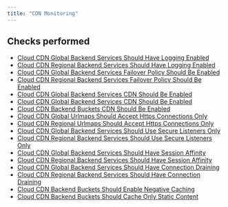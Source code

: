 ```yaml
---
title: "CDN Monitoring"
---
```


## Checks performed

- [Cloud CDN Global Backend Services Should Have Logging Enabled](gcpcdnmonitoring/rules/cdn_global_backend_services_logging_enabled)
- [Cloud CDN Regional Backend Services Should Have Logging Enabled](gcpcdnmonitoring/rules/cdn_regional_backend_services_logging_enabled)
- [Cloud CDN Global Backend Services Failover Policy Should Be Enabled](gcpcdnmonitoring/rules/cdn_global_backend_services_failover_policy_enabled)
- [Cloud CDN Regional Backend Services Failover Policy Should Be Enabled](gcpcdnmonitoring/rules/cdn_regional_backend_services_failover_policy_enabled)
- [Cloud CDN Global Backend Services CDN Should Be Enabled](gcpcdnmonitoring/rules/cdn_global_backend_services_cdn_enabled)
- [Cloud CDN Global Backend Services CDN Should Be Enabled](gcpcdnmonitoring/rules/cdn_regional_backend_services_cdn_enabled)
- [Cloud CDN Backend Buckets CDN Should Be Enabled](gcpcdnmonitoring/rules/cdn_backend_buckets_cdn_enabled)
- [Cloud CDN Global Urlmaps Should Accept Https Connections Only](gcpcdnmonitoring/rules/cdn_global_urlmaps_accept_https_only)
- [Cloud CDN Regional Urlmaps Should Accept Https Connections Only](gcpcdnmonitoring/rules/cdn_regional_urlmaps_accept_https_only)
- [Cloud CDN Global Backend Services Should Use Secure Listeners Only](gcpcdnmonitoring/rules/cdn_global_backend_services_use_secure_listeners_only)
- [Cloud CDN Regional Backend Services Should Use Secure Listeners Only](gcpcdnmonitoring/rules/cdn_regional_backend_services_use_secure_listeners_only)
- [Cloud CDN Global Backend Services Should Have Session Affinity](gcpcdnmonitoring/rules/cdn_global_backend_services_have_session_affinity)
- [Cloud CDN Regional Backend Services Should Have Session Affinity](gcpcdnmonitoring/rules/cdn_regional_backend_services_have_session_affinity)
- [Cloud CDN Global Backend Services Should Have Connection Draining](gcpcdnmonitoring/rules/cdn_global_backend_services_have_connection_draining)
- [Cloud CDN Regional Backend Services Should Have Connection Draining](gcpcdnmonitoring/rules/cdn_regional_backend_services_have_connection_draining)
- [Cloud CDN Backend Buckets Should Enable Negative Caching](gcpcdnmonitoring/rules/cdn_backend_buckets_enable_negative_caching)
- [Cloud CDN Backend Buckets Should Cache Only Static Content](gcpcdnmonitoring/rules/cdn_backend_buckets_cache_static_content)
